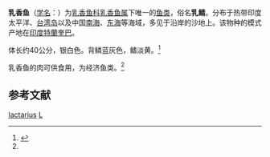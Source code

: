 {{Speciesbox
| taxon = Lactarius(鱼类) lactarius
| image = FalseTrevally.jpg
| binomial_authority = Bloch et Schneider, 1801<ref name='id7265'>{{cite web| url =http://www.bioinfo.cn/db05/BjdwSpecies.php?action=view&id=7265| title =乳香鱼| work =中国动物物种编目数据库| publisher =中国科学院微生物研究所| author =中国科学院动物研究所| accessdate =2009-04-16| deadurl =yes| archiveurl =https://web.archive.org/web/20131203122335/http://www.bioinfo.cn/db05/BjdwSpecies.php?action=view| archivedate =2013-12-03}}</ref>
}}

'''乳香鱼'''（[[学名|学名]]：{{lang|la|''Lactarius lactarius''}}）为[[乳香鱼科|乳香鱼科]][[乳香鱼属|乳香鱼属]]下唯一的[[鱼类|鱼类]]，俗名'''乳鲭'''。分布于热带印度太平洋、[[台湾岛|台湾岛]]以及中国[[南海|南海]]、[[东海|东海]]等海域，多见于沿岸的沙地上。该物种的模式产地在[[印度|印度]][[特蘭奎巴|特蘭奎巴]]。

体长约40公分，银白色。背鳞蓝灰色，鳍淡黄。<ref name='FishBase'>{{FishBase species|genus=Lactarius|species=Lactarius|year=2009|month=5}}</ref>

乳香鱼的肉可供食用，为经济鱼类。<ref name='id7265'/>

== 参考文献 ==
{{reflist}}

{{Taxonbar|from=Q1787410}}

[[Category:乳香鱼属|lactarius]]
[[Category:1801年描述的魚類|L]]

{{Perciformes-stub}}